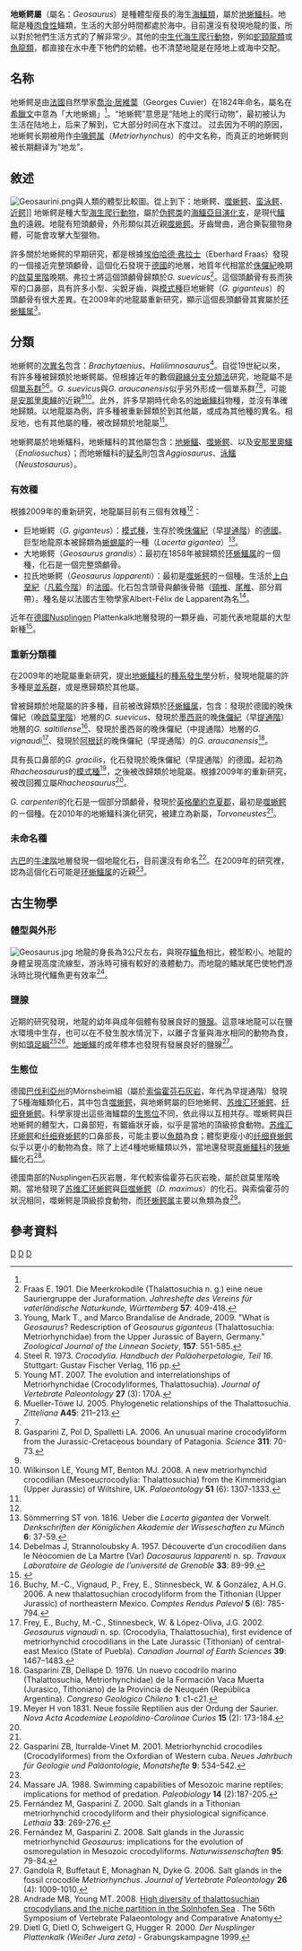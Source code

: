 {{Automatic Taxobox
| taxon = Geosaurus
|status = fossil
|fossil_range = {{Fossil range|150|136}}
|image = Geosaurus giganteus.png
|image_caption = ''G. giganteus''的重建圖以及和人类的对比
| authority = [[喬治·居維葉|Cuvier]], 1824 <ref name="Cuvier, 1824">Cuvier G. 1824. Sur les ossements fossiles de crocodiles, 5. In: Dufour & D'Occagne, eds. ''Recherches sur les ossements fossiles, 2nd édition''. Paris: 143-160</ref>
| type_species = '''巨型地蜥鳄 ''G. giganteus'''''
| type_species_authority = (von Sömmerring, 1816)
|subdivision_ranks = [[種|種]]
|subdivision =
*'''巨地蜥鳄 ''G. giganteus''''' <br><small>(von Sömmerring, 1816)<ref name="Soemmerring, 1816">Sömmerring ST von. 1816. Ueber die ''Lacerta gigantea'' der Vorwelt. ''Denkschriften der Königlichen Akademie der Wisseschaften zu Münch'' '''6''': 37-59.</ref></small>
*'''大地蜥鳄 ''G. grandis''''' <br><small>(Wagner, 1858)</small> 
*'''拉氏地蜥鳄 ''G. lapparenti''''' <br><small>(Debelmas & Strannoloubsky, 1957)</small>
|synonyms =
* '''''Halilimnosaurus''''' <small> Ritgen, 1826 <ref name="Ritgen, 1826">Ritgen CH. 1826. Becken der krokodilartigen Salzumpf-eideche. ''Nova Acta Academiae Leopoldino-Carolinae Curios'' '''13''' (1): 331-358.</ref></small>
* '''''Brachytaenius''''' <small> von Meyer, 1842 <ref name="von Meyer, 1842">Meyer H von 1842. ''Brachytaenius perennis'' aus dem dichten gelben Jurakalk von Aalen in Würtembertg. In: Meyer H von, Althaus GB, Münster G, eds. ''Beiträge zur Petrefacten-kunde''. Bayreuth: 22-23, & plate 7.</ref></small>
}}

'''地蜥鳄屬'''（屬名：''Geosaurus''）是種體型瘦長的海生[[海鱷類|海鱷類]]，屬於[[地蜥鱷科|地蜥鱷科]]。地龍是種[[肉食性|肉食性]]鱷類，生活的大部分時間都處於海中。目前還沒有發現地龍的蛋，所以對於牠們生活方式的了解非常少。其他的[[中生代|中生代]][[海生爬行動物|海生爬行動物]]，例如[[蛇頸龍類|蛇頸龍類]]或[[魚龍類|魚龍類]]，都直接在水中產下牠們的幼體。也不清楚地龍是在陸地上或海中交配。
==名称==
地蜥鳄是由[[法國|法國]]自然學家[[喬治·居維葉|喬治·居維葉]]（Georges Cuvier）在1824年命名，屬名在[[希臘文|希臘文]]中意為「大地蜥蜴」<ref name="Cuvier, 1824"/>。“地蜥鳄”意思是“陆地上的爬行动物”，最初被认为生活在陆地上，后来了解到，它大部分时间在水下度过。
过去因为不明的原因，地蜥鳄长期被用作[[中喙鳄属|中喙鳄属]]（''Metriorhynchus''）的中文名称，而真正的地蜥鳄则被长期翻译为“地龙”。
==敘述==
[[File:Geosaurini.png|thumb]]與人類的體型比較圖。從上到下：地蜥鳄、[[噬蜥鳄|噬蜥鳄]]、[[蛮泳鳄|蛮泳鳄]]、[[近鳄|近鳄]]]]
地蜥鳄是種大型[[海生爬行動物|海生爬行動物]]，屬於[[伪鳄类|伪鳄类]]的[[海鱷亞目|海鱷亞目]][[演化支|演化支]]，是現代[[鱷魚|鱷魚]]的遠親。地龍有短頭顱骨，外形類似其近親[[噬蜥鳄|噬蜥鳄]]。牙齒彎曲，適合撕裂獵物身體，可能會攻擊大型獵物。

許多關於地蜥鳄的早期研究，都是根據[[埃伯哈德·弗拉士|埃伯哈德·弗拉士]]（Eberhard Fraas）發現的一個接近完整頭顱骨，這個化石發現于[[德國|德國]]的地層，地質年代相當於[[侏儸紀|侏儸紀]]晚期的[[啟莫里階|啟莫里階]]晚期。弗拉士將這個頭顱骨歸類於''G. suevicus''<ref name="Fraas, 1901">Fraas E. 1901. Die Meerkrokodile (Thalattosuchia n. g.) eine neue Sauriergruppe der Juraformation. ''Jahreshefte des Vereins für vaterländische Naturkunde, Württemberg'' '''57''': 409-418.</ref>。這個頭顱骨有長而狹窄的口鼻部，具有許多小型、尖銳牙齒，與[[模式種|模式種]]巨地蜥鳄（''G. giganteus''）的頭顱骨有很大差異。在2009年的地龍屬重新研究，顯示這個長頭顱骨其實屬於[[环蜥鱷属|环蜥鱷属]]<ref name="Young&Andrade2009">Young, Mark T., and Marco Brandalise de Andrade, 2009. "What is ''Geosaurus''? Redescription of ''Geosaurus giganteus'' (Thalattosuchia: Metriorhynchidae) from the Upper Jurassic of Bayern, Germany." ''Zoological Journal of the Linnean Society'', '''157''': 551-585.</ref>。

==分類==
地蜥鳄的[[次異名|次異名]]包含：''Brachytaenius''、''Halilimnosaurus''<ref name="Steel, 1973">Steel R. 1973. ''Crocodylia. Handbuch der Paläoherpetologie, Teil 16''. Stuttgart: Gustav Fischer Verlag, 116 pp.</ref>。自從19世紀以來，有許多種被歸類於地蜥鳄屬。但根據近年的數個[[親緣分支分類法|親緣分支分類法]]研究，地龍屬不是個[[單系群|單系群]]<ref name="Young, 2007">Young MT. 2007. The evolution and interrelationships of Metriorhynchidae (Crocodyliformes, Thalattosuchia). ''Journal of Vertebrate Paleontology'' '''27''' (3): 170A.</ref><ref name="Mueller-Töwe, 2005">Mueller-Töwe IJ. 2005. Phylogenetic relationships of the Thalattosuchia. ''Zitteliana'' '''A45''': 211–213.</ref>。''G. suevicus''與''G. araucanensis''似乎另外形成一個單系群<ref name="Young, 2007"/><ref name="Gasparini''et al''., 2006">Gasparini Z, Pol D, Spalletti LA. 2006. An unusual marine crocodyliform from the Jurassic-Cretaceous boundary of Patagonia. ''Science'' '''311''': 70-73.</ref>，可能是[[安那里奧鱷|安那里奧鱷]]的近親<ref name="Young, 2007"/><ref name="Wilkinson et al., 2008">Wilkinson LE, Young MT, Benton MJ. 2008. A new metriorhynchid crocodilian (Mesoeucrocodylia: Thalattosuchia) from the Kimmeridgian (Upper Jurassic) of Wiltshire, UK. ''Palaeontology'' '''51''' (6): 1307-1333.</ref>。此外，許多早期時代命名的[[地蜥鱷科|地蜥鱷科]]物種，並沒有準確地歸類。以地龍屬為例，許多種被重新歸類於到其他屬，或成為其他種的異名。相反地，也有其他屬的種，被改歸類於地龍屬<ref name="Young&Andrade2009"/>。

地蜥鳄屬於地蜥鱷科，地蜥鱷科的其他屬包含：[[地蜥鱷|地蜥鱷]]、[[噬蜥鳄|噬蜥鳄]]、以及[[安那里奧鱷|安那里奧鱷]]（''Enaliosuchus''）；而地蜥鱷科的[[疑名|疑名]]則包含''Aggiosaurus''、[[泳鱷|泳鱷]]（''Neustosaurus''）。

===有效種===
根據2009年的重新研究，地龍屬目前有三個有效種<ref name="Young&Andrade2009"/>：
*巨地蜥鳄（''G. giganteus''）：[[模式種|模式種]]，生存於晚[[侏儸紀|侏儸紀]]（早[[提通階|提通階]]）的[[德國|德國]]。巨型地龍原本被歸類為[[蜥蜴屬|蜥蜴屬]]的一種（''Lacerta gigantea''）<ref name="Soemmerring, 1816">Sömmerring ST von. 1816. Ueber die ''Lacerta gigantea'' der Vorwelt. ''Denkschriften der Königlichen Akademie der Wisseschaften zu Münch'' '''6''': 37-59.</ref>。
*大地蜥鳄（''Geosaurus grandis''）：最初在1858年被歸類於[[环蜥鱷属|环蜥鱷属]]的ㄧ個種，化石是一個完整頭顱骨。
*拉氏地蜥鳄（''Geosaurus lapparenti''）：最初是[[噬蜥鳄|噬蜥鳄]]的ㄧ個種。生活於[[上白堊紀|上白堊紀]]（[[凡藍今階|凡藍今階]]）的[[法國|法國]]。化石包含頭骨與顱後骨骼（[[頸椎|頸椎]]、[[尾椎|尾椎]]、部分肩帶）。種名是以法國古生物學家Albert-Félix de Lapparent為名<ref name="Deblemas & Strannoloubsky, 1957">Debelmas J, Strannoloubsky A. 1957. Découverte d’un crocodilien dans le Néocomien de La Martre (Var) ''Dacosaurus lapparenti'' n. sp. ''Travaux Laboratoire de Géologie de l’université de Grenoble'' '''33''': 89-99.</ref>。

近年在[[德國|德國]]Nusplingen Plattenkalk地層發現的一顆牙齒，可能代表地龍屬的大型新種<ref name=Aetal10>{{cite journal |last=Andrade |first=M.B.D. |coauthors=Young, M.T.; Desojo, J.B.; and Brusatte, S.L. |year=2010 |title=The evolution of extreme hypercarnivory in Metriorhynchidae (Mesoeucrocodylia: Thalattosuchia) based on evidence from microscopic denticle morphology |journal=Journal of Vertebrate Paleontology |volume=30 |issue=5 |pages=1451–1465 |doi=10.1080/02724634.2010.501442}}</ref>。

===重新分類種===
在2009年的地龍屬重新研究，提出[[地蜥鱷科|地蜥鱷科]]的[[種系發生學|種系發生學]]分析，發現地龍屬的許多種是[[並系群|並系群]]，或是應歸類於其他屬。

曾被歸類於地龍屬的許多種，目前被改歸類於[[环蜥鱷属|环蜥鱷属]]，包含：發現於德國的晚侏儸紀（晚[[啟莫里階|啟莫里階]]）地層的''G. suevicus''、發現於[[墨西哥|墨西哥]]的晚[[侏儸紀|侏儸紀]]（早[[提通階|提通階]]）地層的''G. saltillense''<ref name="Buchy ''et al''., <2006">Buchy, M.-C., Vignaud, P., Frey, E., Stinnesbeck, W. & González, A.H.G. 2006. A new thalattosuchian crocodyliform from the Tithonian (Upper Jurassic) of northeastern Mexico. ''Comptes Rendus Palevol'' '''5''' (6): 785-794.</ref>、發現於墨西哥的晚侏儸紀（中提通階）地層的''G. vignaudi''<ref name="Frey ''et al.'', 2002">Frey, E., Buchy, M.-C., Stinnesbeck, W. & López-Oliva, J.G. 2002. ''Geosaurus vignaudi'' n. sp. (Crocodylia, Thalattosuchia), first evidence of metriorhynchid crocodilians in the Late Jurassic (Tithonian) of central-east Mexico (State of Puebla). ''Canadian Journal of Earth Sciences'' '''39''': 1467–1483.</ref>、發現於[[阿根廷|阿根廷]]的晚侏儸紀（早提通階）的''G. araucanensis''<ref name="Gaparini & Dellapé, 1976">Gasparini ZB, Dellapé D. 1976. Un nuevo cocodrilo marino (Thalattosuchia, Metriorhynchidae) de la Formación Vaca Muerta (Jurasico, Tithoniano) de la Provincia de Neuquén (República Argentina). ''Congreso Geológico Chileno'' '''1''': c1-c21.</ref>。

具有長口鼻部的''G. gracilis''，化石發現於晚侏儸紀（早提通階）的德國。起初為''Rhacheosaurus''的[[模式種|模式種]]<ref name="von Meyer, 1831">Meyer H von 1831. Neue fossile Reptilien aus der Ordung der Saurier. ''Nova Acta Academiae Leopoldino-Carolinae Curios'' '''15''' (2): 173-184.</ref>，之後被改歸類於地龍屬。根據2009年的重新研究，被改回獨立屬''Rhacheosaurus''<ref name="Young&Andrade2009"/>。

''G. carpenteri''的化石是一個部分頭顱骨，發現於[[英格蘭|英格蘭]][[約克夏郡|約克夏郡]]，最初是[[噬蜥鳄|噬蜥鳄]]的ㄧ個種。在2010年的地蜥鱷科演化研究，被建立為新屬，''Torvoneustes''<ref name=Aetal10/>。

===未命名種===
[[古巴|古巴]]的[[牛津階|牛津階]]地層發現一個地龍化石，目前還沒有命名<ref name="Gasparini & Iturralde-Vinet, 2001">Gasparini ZB, Iturralde-Vinet M. 2001. Metriorhynchid crocodiles (Crocodyliformes) from the Oxfordian of Western cuba. ''Neues Jahrbuch für Geologie und Paläontologie, Monatshefte'' '''9''': 534–542.</ref>。在2009年的研究裡，認為這個化石可能是[[环蜥鱷属|环蜥鱷属]]的近親<ref name="Young&Andrade2009"/>。

==古生物學==
===體型與外形===
[[File:Geosaurus.jpg|thumb]]
地龍的身長為3公尺左右，與現存[[鱷魚|鱷魚]]相比，體型較小。地龍的身體呈現高度流線型，游泳時可擁有較好的液體動力。而地龍的鰭狀尾巴使牠們游泳時比現代鱷魚更有效率<ref name="Massare, 1988">Massare JA. 1988. Swimming capabilities of Mesozoic marine reptiles; implications for method of predation. ''Paleobiology'' '''14''' (2):187-205.</ref>。

===鹽腺===
近期的研究發現，地龍的幼年與成年個體有發展良好的[[鹽腺|鹽腺]]。這意味地龍可以在鹽水環境中生存，也可以在不發生脫水情況下，以離子含量與海水相同的動物為食，例如[[頭足綱|頭足綱]]<ref name="Fernández & Gasparini, 2000">Fernández M, Gasparini Z. 2000. Salt glands in a Tithonian metriorhynchid crocodyliform and their physiological significance. ''Lethaia'' '''33''': 269-276.</ref><ref name="Fernández & Gasparini, 2008">Fernández M, Gasparini Z. 2008. Salt glands in the Jurassic metriorhynchid ''Geosaurus'': implications for the evolution of osmoregulation in Mesozoic crocodyliforms. ''Naturwissenschaften'' '''95''': 79-84.</ref>。[[地蜥鱷|地蜥鱷]]的成年標本也發現有發展良好的鹽腺<ref name="Gandola et al., 2006">Gandola R, Buffetaut E, Monaghan N, Dyke G. 2006. Salt glands in the fossil crocodile ''Metriorhynchus''. ''Journal of Vertebrate Paleontology'' '''26''' (4): 1009-1010.</ref>。

===生態位===
德國[[巴伐利亞州|巴伐利亞州]]的Mörnsheim組（屬於[[索倫霍芬石灰岩|索倫霍芬石灰岩]]，年代為早提通階）發現了5種海鱷類化石，其中包含[[噬蜥鳄|噬蜥鳄]]，與地蜥鳄屬的巨地蜥鳄、[[环蜥鳄属|苏维汇环蜥鳄]]、[[脊蜥鳄属|纤细脊蜥鳄]]。科學家提出這些海鱷纇的[[生態位|生態位]]不同，依此得以互相共存。噬蜥鳄與巨地蜥鳄的體型大，口鼻部短，有鋸齒狀牙齒，似乎是當地的頂級掠食動物。[[环蜥鳄属|苏维汇环蜥鳄]]和[[脊蜥鳄属|纤细脊蜥鳄]]的口鼻部長，可能主要以[[魚類|魚類]]為食；體型更瘦小的[[脊蜥鳄属|纤细脊蜥鳄]]似乎以更小的動物為食。除了上述4種地蜥鱷類以外，當地還發現[[真蜥鱷科|真蜥鱷科]]的[[狹蜥鱷|狹蜥鱷]]化石<ref name="Andrade & Young, 2008">Andrade MB, Young MT. 2008. [http://www.svpca.org/general/pages/abstractPage.php?i=1378&r=talksAndPosters.php&y=2008  High diversity of thalattosuchian crocodylians and the niche partition in the Solnhofen Sea] {{Wayback|url=http://www.svpca.org/general/pages/abstractPage.php?i=1378&r=talksAndPosters.php&y=2008 |date=20110628195301 }}. The 56th Symposium of Vertebrate Palaeontology and Comparative Anatomy</ref>。

德國南部的Nusplingen石灰岩層，年代較索倫霍芬石灰岩晚，屬於啟莫里階晚期。當地發現了[[环蜥鳄属|苏维汇环蜥鳄]]與[[噬蜥鳄|巨噬蜥鳄]]（''D. maximus''）的化石。與索倫霍芬的狀況相同，噬蜥鳄是頂級掠食動物，而[[环蜥鳄|环蜥鳄属]]主要以魚類為食<ref name="Dietl et al., 2000">Dietl G, Dietl O, Schweigert G, Hugger R. 2000. ''Der Nusplinger Plattenkalk (Weißer Jura zeta)'' - Grabungskampagne 1999.</ref>。

==參考資料==
{{Reflist}}
{{海鱷亞目}}
{{Taxonbar|from=Q1901163}}

[[Category:海鱷亞目|D]]
[[Category:侏羅紀鱷形類|D]]
[[Category:白堊紀鱷形類|D]]